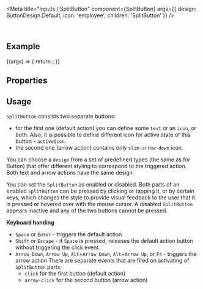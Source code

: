 
<Meta
  title="Inputs / SplitButton"
  component={SplitButton}
  args={{
    design: ButtonDesign.Default,
    icon: 'employee',
    children: 'SplitButton'
  }}
/>

<DocsHeader />

<br />

## Example

<Canvas>
  <Story name="Default">
    {(args) => {
      return <SplitButton {...args} />;
    }}
  </Story>
</Canvas>

## Properties

<ArgsTable story="." />

## Usage

`SplitButton` consists two separate buttons:

- for the first one (default action) you can define some `text` or an `icon`, or both. Also, it is possible to define different icon for active state of this button - `activeIcon`.
- the second one (arrow action) contains only `slim-arrow-down` icon.

You can choose a `design` from a set of predefined types (the same as for Button) that offer different styling to correspond to the triggered action. Both text and arrow actions have the same design.

You can set the `SplitButton` as enabled or disabled. Both parts of an enabled `SplitButton` can be pressed by clicking or tapping it, or by certain keys, which changes the style to provide visual feedback to the user that it is pressed or hovered over with the mouse cursor. A disabled `SplitButton` appears inactive and any of the two buttons cannot be pressed.

**Keyboard handing**

- `Space` or `Enter` - triggers the default action
- `Shift` or `Escape` - if `Space` is pressed, releases the default action button without triggering the click event.
- `Arrow Down`, `Arrow Up`, `Alt`+`Arrow Down`, `Alt`+`Arrow Up`, or `F4` - triggers the arrow action There are separate events that are fired on activating of `SplitButton` parts:
  - `click` for the first button (default action)
  - `arrow-click` for the second button (arrow action)

<Footer />
